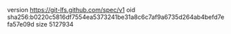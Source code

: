 version https://git-lfs.github.com/spec/v1
oid sha256:b0220c5816df7554ea5373241be31a8c6c7af9a6735d264ab4befd7efa57e09d
size 5127934
